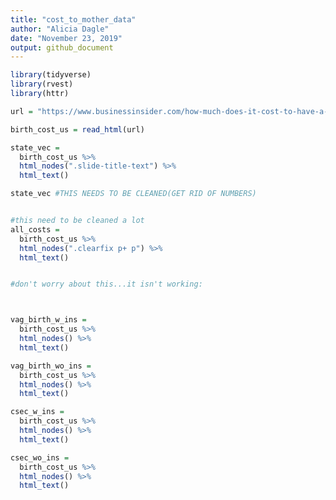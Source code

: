 ```yaml
---
title: "cost_to_mother_data"
author: "Alicia Dagle"
date: "November 23, 2019"
output: github_document
---
```


```r
library(tidyverse)
library(rvest)
library(httr)
```

```r
url = "https://www.businessinsider.com/how-much-does-it-cost-to-have-a-baby-2018-4#35-maine-16"

birth_cost_us = read_html(url)

state_vec =
  birth_cost_us %>% 
  html_nodes(".slide-title-text") %>% 
  html_text()

state_vec #THIS NEEDS TO BE CLEANED(GET RID OF NUMBERS)


#this need to be cleaned a lot
all_costs = 
  birth_cost_us %>% 
  html_nodes(".clearfix p+ p") %>% 
  html_text()



```


```r
#don't worry about this...it isn't working:



vag_birth_w_ins =
  birth_cost_us %>% 
  html_nodes() %>% 
  html_text()

vag_birth_wo_ins = 
  birth_cost_us %>% 
  html_nodes() %>% 
  html_text()

csec_w_ins = 
  birth_cost_us %>% 
  html_nodes() %>% 
  html_text()

csec_wo_ins =
  birth_cost_us %>% 
  html_nodes() %>% 
  html_text()


```

